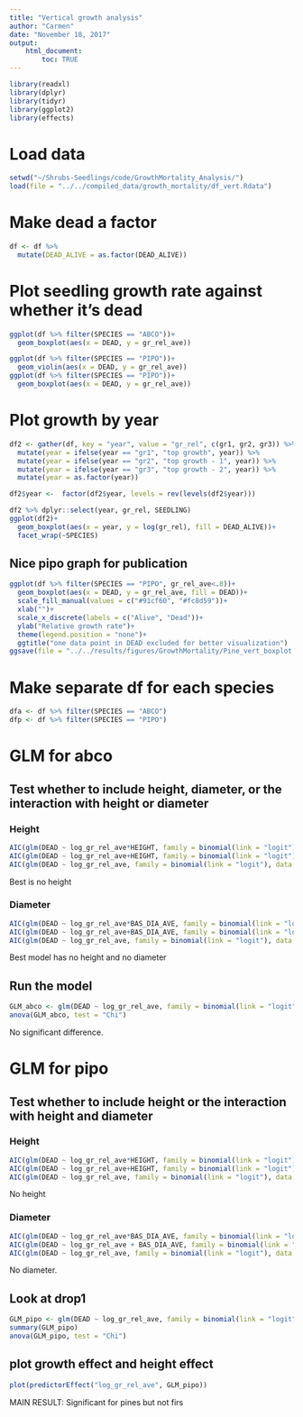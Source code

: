 ```yaml
---
title: "Vertical growth analysis"
author: "Carmen"
date: "November 18, 2017"
output: 
    html_document:
        toc: TRUE
---
```


```r
library(readxl)
library(dplyr)
library(tidyr)
library(ggplot2)
library(effects)
```

# Load data
```r
setwd("~/Shrubs-Seedlings/code/GrowthMortality_Analysis/")
load(file = "../../compiled_data/growth_mortality/df_vert.Rdata")
```

#  Make dead a factor
```r
df <- df %>% 
  mutate(DEAD_ALIVE = as.factor(DEAD_ALIVE))
```

# Plot seedling growth rate against whether it's dead
```r
ggplot(df %>% filter(SPECIES == "ABCO"))+
  geom_boxplot(aes(x = DEAD, y = gr_rel_ave))
```

```r
ggplot(df %>% filter(SPECIES == "PIPO"))+
  geom_violin(aes(x = DEAD, y = gr_rel_ave))
ggplot(df %>% filter(SPECIES == "PIPO"))+
  geom_boxplot(aes(x = DEAD, y = gr_rel_ave))
```

# Plot growth by year
```r
df2 <- gather(df, key = "year", value = "gr_rel", c(gr1, gr2, gr3)) %>% 
  mutate(year = ifelse(year == "gr1", "top growth", year)) %>% 
  mutate(year = ifelse(year == "gr2", "top growth - 1", year)) %>% 
  mutate(year = ifelse(year == "gr3", "top growth - 2", year)) %>% 
  mutate(year = as.factor(year))

df2$year <-  factor(df2$year, levels = rev(levels(df2$year)))

df2 %>% dplyr::select(year, gr_rel, SEEDLING)
ggplot(df2)+
  geom_boxplot(aes(x = year, y = log(gr_rel), fill = DEAD_ALIVE))+
  facet_wrap(~SPECIES)
```



## Nice pipo graph for publication
```r
ggplot(df %>% filter(SPECIES == "PIPO", gr_rel_ave<.8))+
  geom_boxplot(aes(x = DEAD, y = gr_rel_ave, fill = DEAD))+
  scale_fill_manual(values = c("#91cf60", "#fc8d59"))+
  xlab("")+
  scale_x_discrete(labels = c("Alive", "Dead"))+
  ylab("Relative growth rate")+
  theme(legend.position = "none")+
  ggtitle("one data point in DEAD excluded for better visualization")
ggsave(file = "../../results/figures/GrowthMortality/Pine_vert_boxplot.png", width = 4, height = 4, dpi = 400)
```

# Make separate df for each species
```r
dfa <- df %>% filter(SPECIES == "ABCO")
dfp <- df %>% filter(SPECIES == "PIPO")
```

# GLM for abco

## Test whether to include height, diameter, or the interaction with height or diameter

### Height
```r
AIC(glm(DEAD ~ log_gr_rel_ave*HEIGHT, family = binomial(link = "logit"), data = dfa))
AIC(glm(DEAD ~ log_gr_rel_ave+HEIGHT, family = binomial(link = "logit"), data = dfa))
AIC(glm(DEAD ~ log_gr_rel_ave, family = binomial(link = "logit"), data = dfa))
```

Best is no height

### Diameter
```r
AIC(glm(DEAD ~ log_gr_rel_ave*BAS_DIA_AVE, family = binomial(link = "logit"), data = dfa))
AIC(glm(DEAD ~ log_gr_rel_ave+BAS_DIA_AVE, family = binomial(link = "logit"), data = dfa))
AIC(glm(DEAD ~ log_gr_rel_ave, family = binomial(link = "logit"), data = dfa))
```

Best model has no height and no diameter

## Run the model
```r
GLM_abco <- glm(DEAD ~ log_gr_rel_ave, family = binomial(link = "logit"), data = dfa)
anova(GLM_abco, test = "Chi")
```

No significant difference.

# GLM for pipo

## Test whether to include height or the interaction with height and diameter

### Height
```r
AIC(glm(DEAD ~ log_gr_rel_ave*HEIGHT, family = binomial(link = "logit"), data = dfp))
AIC(glm(DEAD ~ log_gr_rel_ave+HEIGHT, family = binomial(link = "logit"), data = dfp))
AIC(glm(DEAD ~ log_gr_rel_ave, family = binomial(link = "logit"), data = dfp))

```

No height

### Diameter
```r
AIC(glm(DEAD ~ log_gr_rel_ave*BAS_DIA_AVE, family = binomial(link = "logit"), data = dfp %>% filter(!is.na(BAS_DIA_AVE))))
AIC(glm(DEAD ~ log_gr_rel_ave + BAS_DIA_AVE, family = binomial(link = "logit"), data = dfp %>% filter(!is.na(BAS_DIA_AVE))))
AIC(glm(DEAD ~ log_gr_rel_ave, family = binomial(link = "logit"), data = dfp %>% filter(!is.na(BAS_DIA_AVE))))
```

No diameter.

## Look at drop1
```r
GLM_pipo <- glm(DEAD ~ log_gr_rel_ave, family = binomial(link = "logit"), data = dfp)
summary(GLM_pipo)
anova(GLM_pipo, test = "Chi")
```

## plot growth effect and height effect
```r
plot(predictorEffect("log_gr_rel_ave", GLM_pipo))
```

MAIN RESULT: Significant for pines but not firs
